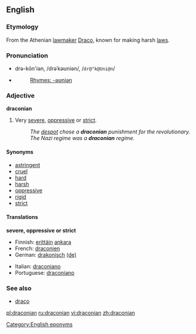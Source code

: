 ==English==

===Etymology===
From the Athenian [[lawmaker]] [[w:Draco (lawgiver)|Draco]], known for making harsh [[law]]s.

===Pronunciation===
*drə-kōn'iən, /drəˈkəʊniən/, /<tt>dr@"k@Uni@n</tt>/
*{{audio|en-us-draconian.ogg|Audio (US)}}
*:[[Rhymes:English:-əʊniən|Rhymes: -əʊniən]]

===Adjective===
'''draconian'''

# Very [[severe]], [[oppressive]] or [[strict]].
#:''The [[despot]] chose a '''draconian''' punishment for the revolutionary.''
#:''The Nazi regime was a '''draconian''' regime.''

====Synonyms====
*[[astringent]]
*[[cruel]]
*[[hard]]
*[[harsh]]
*[[oppressive]]
*[[rigid]]
*[[strict]]

====Translations====
'''severe, oppressive or strict'''
{{top}}
*Finnish: [[erittäin]] [[ankara]]
*French: [[draconien]]
*German: [[drakonisch]] [[:de:drakonisch|(de)]] 
{{mid}}
*Italian: [[draconiano]]
*Portuguese: [[draconiano]]
{{bottom}}

===See also===
*[[draco]]<!-- latin for "dragon" -->

[[Category:English eponyms]]

[[pl:draconian]]
[[ru:draconian]]
[[vi:draconian]]
[[zh:draconian]]